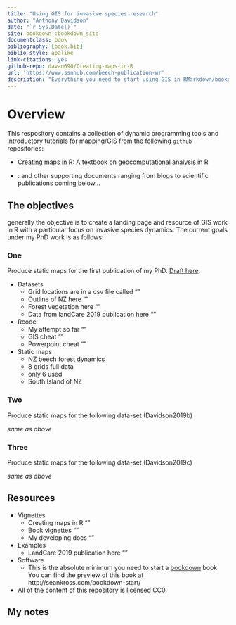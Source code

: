 ```yaml
--- 
title: "Using GIS for invasive species research"
author: "Anthony Davidson"
date: "`r Sys.Date()`"
site: bookdown::bookdown_site
documentclass: book
bibliography: [book.bib]
biblio-style: apalike
link-citations: yes
github-repo: davan690/Creating-maps-in-R
url: 'https://www.ssnhub.com/beech-publication-wr'
description: "Everything you need to start using GIS in RMarkdown/bookdown projects."
---
```


# Overview {#overview}

This respository contains a collection of dynamic programming tools and introductory tutorials for mapping/GIS from the following `github` repositories:

- [Creating maps in R](): A textbook on geocomputational analysis in R

- []():  and other supporting documents ranging from blogs to scientific publications coming below...

## The objectives

generally the objective is to create a landing page and resource of GIS work in R with a particular focus on invasive species dynamics. The current goals under my PhD work is as follows:

### One 

Produce static maps for the first publication of my PhD. [Draft here](https://www.ssnhub.com/2019-05-03-beech-forest-objectives).

- Datasets
  - Grid locations are in a csv file called ""
  - Outline of NZ here ""
  - Forest vegetation here ""
  - Data from landCare 2019 publication here ""

- Rcode
  - My attempt so far ""
  - GIS cheat ""
  - Powerpoint cheat ""

- Static maps
  - NZ beech forest dynamics
  - 8 grids full data
  - only 6 used
  - South Island of NZ

### Two

Produce static maps for the following data-set (Davidson2019b)

*same as above*

### Three

Produce static maps for the following data-set (Davidson2019c)

*same as above*

## Resources

- Vignettes
  - Creating maps in R ""
  - Book vignettes ""
  - My developing docs ""

- Examples
  - LandCare 2019 publication here ""
  
- Software
  - This is the absolute minimum you need to start a [bookdown](https://bookdown.org/yihui/bookdown/) book. You can find the
preview of this book at http://seankross.com/bookdown-start/
- All of the content of this repository is licensed [CC0](https://creativecommons.org/publicdomain/zero/1.0/).

## My notes
